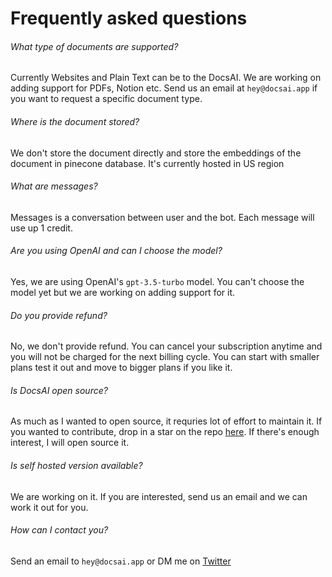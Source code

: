 # Frequently asked questions

###### What type of documents are supported?
Currently Websites and Plain Text can be to the DocsAI. We are working on adding support for PDFs, Notion etc.
Send us an email at `hey@docsai.app` if you want to request a specific document type.

###### Where is the document stored?
We don't store the document directly and store the embeddings of the document in pinecone database. It's currently hosted in US region

###### What are messages?
Messages is a conversation between user and the bot. Each message will use up 1 credit.

###### Are you using OpenAI and can I choose the model?
Yes, we are using OpenAI's `gpt-3.5-turbo` model. You can't choose the model yet but we are working on adding support for it.


###### Do you provide refund?
No, we don't provide refund. You can cancel your subscription anytime and you will not be charged for the next billing cycle. You can start with smaller plans test it out and move to bigger plans if you like it.


###### Is DocsAI open source?
As much as I wanted to open source, it requries lot of effort to maintain it. If you wanted to contribute, drop in a star on the repo [here](https://github.com/docs-ai/docs-ai). If there's enough interest, I will open source it.

###### Is self hosted version available?
We are working on it. If you are interested, send us an email and we can work it out for you.

###### How can I contact you?
Send an email to `hey@docsai.app` or DM me on [Twitter](https://twitter.com/KM_Koushik_)